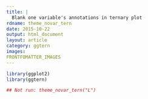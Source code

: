 ```yaml
---
title: |
  Blank one variable's annotations in ternary plot
rdname: theme_novar_tern
date: 2015-10-22
output: html_document
layout: article
category: ggtern
images:
FRONTFOMATTER_IMAGES
---
```


```r
library(ggplot2)
library(ggtern)
```

```r
## Not run: theme_novar_tern("L")



```